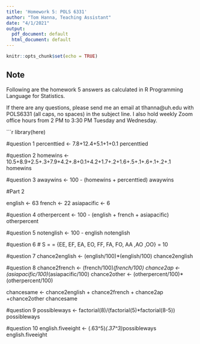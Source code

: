 ```yaml
---
title: 'Homework 5: POLS 6331'
author: "Tom Hanna, Teaching Assistant"
date: "4/1/2021"
output:
  pdf_document: default
  html_document: default
---
```


```r
knitr::opts_chunk$set(echo = TRUE)
```

## Note

Following are the homework 5 answers as calculated in R Programming Language for Statistics.

If there are any questions, please send me an email at tlhanna@uh.edu with POLS6331 (all caps, no spaces) in the subject line. I also hold weekly Zoom office hours from 2 PM to 3:30 PM Tuesday and Wednesday. 

```r
library(here)

#question 1
percenttied <- 7.8+12.4+5.1+1+0.1
percenttied

#question 2 
homewins <- 10.5+8.9+2.5+.3+7.9+4.2+.8+0.1+4.2+1.7+.2+1.6+.5+.1+.6+.1+.2+.1
homewins

#question 3
awaywins <- 100 - (homewins + percenttied)
awaywins

#Part 2

english <- 63
french <- 22
asiapacific <- 6


#question 4
otherpercent <- 100 - (english + french + asiapacific)
otherpercent

#question 5
notenglish <- 100 - english
notenglish

#question 6
# S = = {EE, EF, EA, EO, FF, FA, FO, AA ,AO ,OO} = 10

#question 7
chance2english <- (english/100)*(english/100)
chance2english

#question 8
chance2french <- (french/100)*(french/100)
chance2ap <- (asiapacific/100)*(asiapacific/100)
chance2other <- (otherpercent/100)*(otherpercent/100)

chancesame <- chance2english + chance2french + chance2ap +chance2other
chancesame

#question 9
possibleways <- factorial(8)/(factorial(5)*factorial(8-5))
possibleways

#question 10
english.fiveeight <- (.63^5)*(.37^3)*possibleways
english.fiveeight
